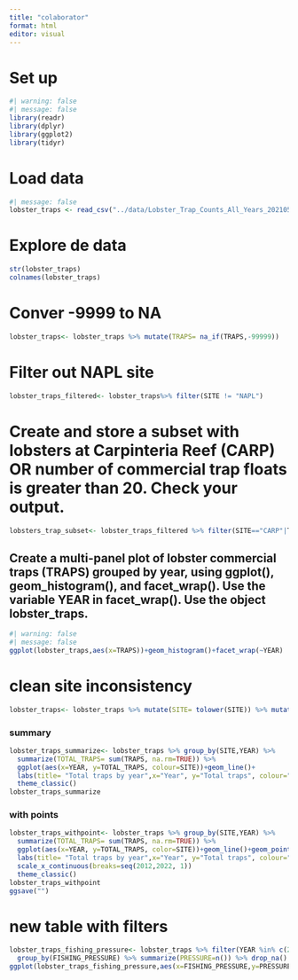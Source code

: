 ```yaml
---
title: "colaborator"
format: html
editor: visual
---
```

# Set up
```r
#| warning: false
#| message: false
library(readr)
library(dplyr)
library(ggplot2)
library(tidyr)
```

# Load data
```r
#| message: false
lobster_traps <- read_csv("../data/Lobster_Trap_Counts_All_Years_20210519.csv")
```

# Explore de data 
```r
str(lobster_traps)
colnames(lobster_traps)
```

# Conver -9999 to NA
```r
lobster_traps<- lobster_traps %>% mutate(TRAPS= na_if(TRAPS,-99999))
```
# Filter out NAPL site
```r
lobster_traps_filtered<- lobster_traps%>% filter(SITE != "NAPL")

```
# Create and store a subset with lobsters at Carpinteria Reef (CARP) OR number of commercial trap floats is greater than 20. Check your output.

```r
lobsters_trap_subset<- lobster_traps_filtered %>% filter(SITE=="CARP"|TRAPS>20)
```

## Create a multi-panel plot of lobster commercial traps (TRAPS) grouped by year, using ggplot(), geom_histogram(), and facet_wrap(). Use the variable YEAR in facet_wrap(). Use the object lobster_traps.
```r
#| warning: false
#| message: false
ggplot(lobster_traps,aes(x=TRAPS))+geom_histogram()+facet_wrap(~YEAR)
```

# clean site inconsistency
```r
lobster_traps<- lobster_traps %>% mutate(SITE= tolower(SITE)) %>% mutate(SITE=toupper(SITE))
```

### summary
```r
lobster_traps_summarize<- lobster_traps %>% group_by(SITE,YEAR) %>% 
  summarize(TOTAL_TRAPS= sum(TRAPS, na.rm=TRUE)) %>% 
  ggplot(aes(x=YEAR, y=TOTAL_TRAPS, colour=SITE))+geom_line()+
  labs(title= "Total traps by year",x="Year", y="Total traps", colour="Site")+
  theme_classic()
lobster_traps_summarize

```

### with points
```r
lobster_traps_withpoint<- lobster_traps %>% group_by(SITE,YEAR) %>% 
  summarize(TOTAL_TRAPS= sum(TRAPS, na.rm=TRUE)) %>% 
  ggplot(aes(x=YEAR, y=TOTAL_TRAPS, color=SITE))+geom_line()+geom_point()+
  labs(title= "Total traps by year",x="Year", y="Total traps", colour="Site")+
  scale_x_continuous(breaks=seq(2012,2022, 1))
  theme_classic()
lobster_traps_withpoint
ggsave("")
```

# new table with filters
```r
lobster_traps_fishing_pressure<- lobster_traps %>% filter(YEAR %in% c(2019, 2020,2021)) %>%  mutate(FISHING_PRESSURE= if_else(TRAPS>=8,"HIGH",'LOW')) %>% 
  group_by(FISHING_PRESSURE) %>% summarize(PRESSURE=n()) %>% drop_na()
ggplot(lobster_traps_fishing_pressure,aes(x=FISHING_PRESSURE,y=PRESSURE, fill = FISHING_PRESSURE))+geom_col(position = 'dodge')+labs(title="Fishing pressure",subtitle = "count", x="Fishing pressure")
```

